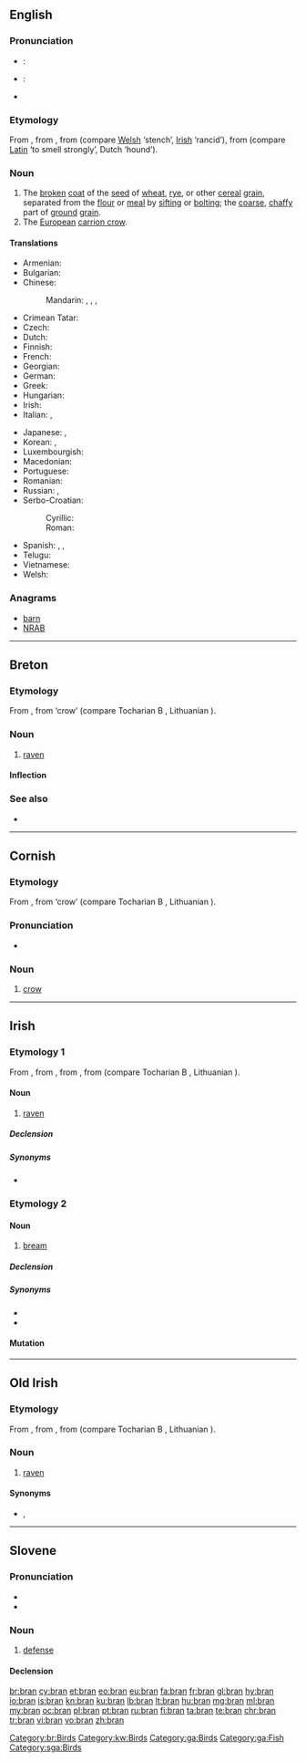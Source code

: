 {{also|brân}}
==English==
{{wikipedia|lang=en}}

===Pronunciation===
* {{a|RP}}: {{IPA|/ˈbɹæn/}}
* {{a|US}}: {{IPA|/ˈbɹɛən/}}
* {{rhymes|æn}}

===Etymology===
From {{etyl|xno|en}} {{term|bren|bren, bran|bran, filth|lang=fro}}, from {{etyl|cel-gau|en}} {{term|brennos||rotten|lang=cel-gau}}, from {{etyl|cel-pro|en}} {{term/t|cel-pro|*bragnos}} (compare [[Welsh]] {{term|braen|lang=cy}} ‘stench’, [[Irish]] {{term|bréan|lang=ga}} ‘rancid’), from {{etyl|ine-pro|en}} {{term/t|ine-pro|*bʰreh₁g-}} (compare [[Latin]] {{term/t|la|fragrāre}} ‘to smell strongly’, Dutch {{term|brak|lang=nl}} ‘hound’).

===Noun===
{{en-noun|~}}

# The [[broken]] [[coat]] of the [[seed]] of [[wheat]], [[rye]], or other [[cereal]] [[grain]], separated from the [[flour]] or [[meal]] by [[sift]]ing or [[bolt]]ing; the [[coarse]], [[chaffy]] part of [[ground]] [[grain]].
# The [[European]] [[carrion crow]].

====Translations====
{{trans-top|outside layer of a grain}}
* Armenian: {{t|hy|թեփ|tr=t’ep’}}
* Bulgarian: {{t+|bg|трици|p|tr=tríci}}
* Chinese:
*: Mandarin: {{t|cmn|麩皮|sc=Hani}}, {{t+|cmn|麸皮|tr=fūpí|sc=Hani}}, {{t+|cmn|麩|sc=Hani}}, {{t+|cmn|麸|tr=fū|sc=Hani}}
* Crimean Tatar: {{t|crh|kebek}}
* Czech: {{t|cs|otruby|f-p}}
* Dutch: {{t+|nl|zemel|m}}
* Finnish: {{t+|fi|lese}}
* French: {{t+|fr|son|m}}
* Georgian: {{t|ka|ქატო|tr=kʻato|sc=Geor}}
* German: {{t+|de|Kleie|f}}
* Greek: {{t+|el|πίτουρο|n}}
* Hungarian: {{t+|hu|korpa}}
* Irish: {{t|ga|bran|m}}
* Italian: {{t+|it|crusca|f}}, {{t|it|semola|f}}
{{trans-mid}}
* Japanese: {{t+|ja|ふすま|tr=fusuma|sc=Jpan}} {{qualifier|wheat bran}}, {{t|ja|ぬか|tr=nuka|sc=Jpan}} {{qualifier|rice bran}}
* Korean: {{t+|ko|겨|tr=gyeo}}, {{t+|ko|기울|tr=giul}}
* Luxembourgish: {{t+|lb|Krësch|m}}
* Macedonian: {{t|mk|трица|f|tr=tríca}}
* Portuguese: {{t+|pt|farelo|m}}
* Romanian: {{t|ro|tărâțe|f-p}}
* Russian: {{t+|ru|отруби|f-p|tr=ótrubi}}, {{t|ru|высевки|f-p|tr=výsevki}}
* Serbo-Croatian:
*: Cyrillic: {{t|sh|мекинје|p}}
*: Roman: {{t+|sh|mekinje|p}}
* Spanish: {{t+|es|salvado|m}}, {{t+|es|acemite}} {{qualifier|archaic}}, {{t+|es|afrecho|m}}
* Telugu: {{t+|te|తవుడు|tr=tavuDu}}
* Vietnamese: {{t+|vi|cám}}
* Welsh: {{t|cy|eisin|p}}
{{trans-bottom}}

===Anagrams===
* [[barn#English|barn]]
* [[NRAB#English|NRAB]]

----

==Breton==

===Etymology===
From {{etyl|cel-pro|br}} {{term/t|cel-pro|*brano}}, from {{etyl|ine-pro|br}} {{term/t|ine-pro|*u̯er-}} ‘crow’ (compare Tocharian B {{term|wrauña|lang=txb}}, Lithuanian {{term/t|lt|várna}}).

===Noun===
{{head|br|noun|g=m}}

# [[raven]]

====Inflection====
{{br-noun-mutation|b|ran|rini|g=m}}

===See also===
* {{l/br|frav}}

[[Category:br:Birds]]

----

==Cornish==

===Etymology===
From {{etyl|cel-pro|kw}} {{term/t|cel-pro|*brano}}, from {{etyl|ine-pro|kw}} {{term/t|ine-pro|*u̯er-}} ‘crow’ (compare Tocharian B {{term|wrauña|lang=txb}}, Lithuanian {{term/t|lt|várna}}).

===Pronunciation===
* {{IPA|[bɹæːn]|lang=kw}}

===Noun===
{{kw-noun|m|brini|briny}}

# [[crow]]

[[Category:kw:Birds]]

----

==Irish==

===Etymology 1===
From {{etyl|sga|ga}} {{term|bran|lang=sga}}, from {{etyl|pgl|ga}} {{term|ᚁᚏᚐᚅᚐ|tr={{smallcaps|brana}}|lang=pgl}}, from {{etyl|cel-pro|ga}} {{term/t|cel-pro|*branos}}, from {{etyl|ine-pro|ga}} {{term/t|ine-pro|*wer-||crow}} (compare Tocharian B {{term|wrauña|lang=txb}}, Lithuanian {{term/t|lt|várna}}).

====Noun====
{{ga-noun|brain|brain|g=m}}

# {{context|literary|lang=ga}} [[raven]]

=====Declension=====
{{ga-decl-m1|b|ran|rain}}

=====Synonyms=====
* {{l/ga|fiach}}

===Etymology 2===

====Noun====
{{ga-noun|brain|brain|g=m}}

# [[bream]]

=====Declension=====
{{ga-decl-m1|b|ran|rain}}

=====Synonyms=====
* {{l/ga|bréan}}
* {{l/ga|deargán}}

====Mutation====
{{ga mut cons|b|ran}}

[[Category:ga:Birds]]
[[Category:ga:Fish]]

----

==Old Irish==

===Etymology===
From {{etyl|pgl|sga}} {{term|ᚁᚏᚐᚅᚐ|tr={{smallcaps|brana}}|lang=pgl}}, from {{etyl|cel-pro|sga}} {{term/t|cel-pro|*branos||raven}}, from {{etyl|ine-pro|sga}} {{term/t|ine-pro|*wer-||crow}} (compare Tocharian B {{term|wrauña|lang=txb}}, Lithuanian {{term/t|lt|várna}}).

===Noun===
{{head|sga|noun|g=m|o-stem||plural|brain}}

# [[raven]]

====Synonyms====
* {{l/sga|fiach}}, {{l/sga|trogan}}

[[Category:sga:Birds]]

----

==Slovene==

===Pronunciation===
* {{IPA|lang=sl|/ˈbráːn/}}
* {{sl-tonal|brȃn}}

===Noun===
{{sl-noun|brán|f|braní|braní}}

# [[defense]]

====Declension====
{{sl-decl-noun-f-i-mobile|brán}}

[[br:bran]]
[[cy:bran]]
[[et:bran]]
[[eo:bran]]
[[eu:bran]]
[[fa:bran]]
[[fr:bran]]
[[gl:bran]]
[[hy:bran]]
[[io:bran]]
[[is:bran]]
[[kn:bran]]
[[ku:bran]]
[[lb:bran]]
[[lt:bran]]
[[hu:bran]]
[[mg:bran]]
[[ml:bran]]
[[my:bran]]
[[oc:bran]]
[[pl:bran]]
[[pt:bran]]
[[ru:bran]]
[[fi:bran]]
[[ta:bran]]
[[te:bran]]
[[chr:bran]]
[[tr:bran]]
[[vi:bran]]
[[vo:bran]]
[[zh:bran]]